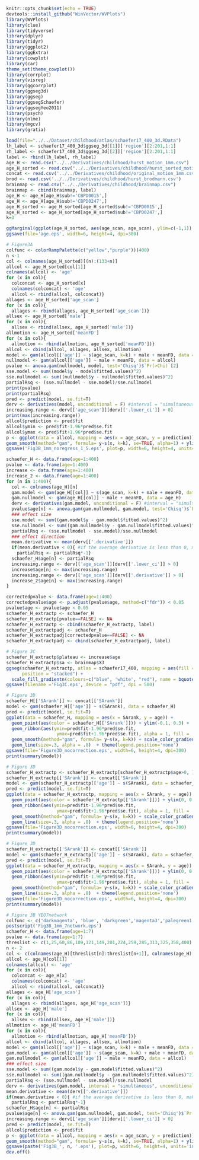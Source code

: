 ```r
knitr::opts_chunk$set(echo = TRUE)
devtools::install_github("WinVector/WVPlots")
library(WVPlots)
library(clue)
library(tidyverse)
library(dplyr)
library(tidyr)
library(ggplot2)
library(ggExtra)
library(cowplot)
library(car)
theme_set(theme_cowplot())
library(corrplot)
library(visreg)
library(ggcorrplot)
library(ggseg3d)
library(ggseg)
library(ggsegSchaefer)
library(ggsegYeo2011)
library(psych)
library(nlme)
library(mgcv)
library(gratia)

load(file="../../Dataset/childhood/atlas/schaefer17_400_3d.RData")
lh_label <- schaefer17_400_3d$ggseg_3d[[1]]['region'][2:201,1:1]
rh_label <- schaefer17_400_3d$ggseg_3d[[2]]['region'][2:201,1:1]
label <- rbind(lh_label, rh_label)
age_H <- read.csv("../../Derivatives/childhood/hurst_motion_1mm.csv")   
age_H_sorted <- read.csv("../../Derivatives/childhood/hurst_sorted_motion_1mm.csv")
concat <- read.csv('../../Derivatives/childhood/original_motion_1mm.csv')
brod <- read.csv('../../Derivatives/childhood/hurst_brodmann.csv')
brainmap <- read.csv("../../Derivatives/childhood/brainmap.csv") 
brainmap <- cbind(brainmap, label)
age_H <- age_H[age_H$sub!='CBPD0015',]
age_H <- age_H[age_H$sub!='CBPD0247',]
age_H_sorted <- age_H_sorted[age_H_sorted$sub!='CBPD0015',]
age_H_sorted <- age_H_sorted[age_H_sorted$sub!='CBPD0247',]
k=3
```

```r
ggMarginal(ggplot(age_H_sorted, aes(age_scan, age_scan), ylim=c(-1,1)) + geom_point(), type="histogram")
ggsave(file='age.eps', width=6, height=4, dpi=300)
```

```r
# Figure3A
colfunc <- colorRampPalette(c("yellow","purple"))(400)
n <-1
col <- colnames(age_H_sorted)[(n):(133+n)]
allcol <- age_H_sorted[col[1]]
colnames(allcol) <- 'age'
for (x in col){
  colconcat <- age_H_sorted[x]
  colnames(colconcat) <- 'age'
  allcol <- rbind(allcol, colconcat)}
allages <- age_H_sorted['age_scan']
for (x in col){
  allages <- rbind(allages, age_H_sorted['age_scan'])}
allsex <- age_H_sorted['male']
for (x in col){
  allsex <- rbind(allsex, age_H_sorted['male'])}
allmotion <- age_H_sorted['meanFD']
for (x in col){
  allmotion <- rbind(allmotion, age_H_sorted['meanFD'])}
allcol <- cbind(allcol, allages, allsex, allmotion)
model <- gam(allcol[['age']] ~ s(age_scan, k=k) + male + meanFD, data = allcol)
nullmodel <- gam(allcol[['age']] ~ male + meanFD, data = allcol)
pvalue <- anova.gam(nullmodel, model, test='Chisq')$`Pr(>Chi)`[2]
sse.model <- sum((model$y - model$fitted.values)^2)
sse.nullmodel <- sum((nullmodel$y - nullmodel$fitted.values)^2)
partialRsq <- (sse.nullmodel - sse.model)/sse.nullmodel
print(pvalue)
print(partialRsq)
pred <- predict(model, se.fit=T)
derv <- derivatives(model, unconditional = F) #interval = "simultaneous", 
increasing.range <- derv[['age_scan']][derv[['.lower_ci']] > 0]
print(max(increasing.range))
allcol$prediction <- pred$fit
allcol$ymin <- pred$fit-1.96*pred$se.fit
allcol$ymax <- pred$fit+1.96*pred$se.fit
p <- ggplot(data = allcol, mapping = aes(x = age_scan, y = prediction)) +
geom_smooth(method="gam", formula= y~s(x, k=k), se=TRUE, alpha=1) + ylim(1.0,1.2)
ggsave('Fig3B_1mm_noregress_1_5.eps', plot=p, width=6, height=4, units='in', dpi=300)
```

```r
schaefer_H <- data.frame(age=1:400)
pvalue <- data.frame(age=1:400)
increase <- data.frame(age=1:400)
increase_2 <- data.frame(age=1:400)
for (n in 1:400){
  col <- colnames(age_H)[n]
  gam.model <- gam(age_H[[col]] ~ s(age_scan, k=k) + male + meanFD, data = age_H)
  gam.nullmodel <- gam(age_H[[col]] ~ male + meanFD, data = age_H)
  derv <- derivatives(gam.model, unconditional = F) #interval = "simultaneous", 
  pvalue$age[n] <- anova.gam(gam.nullmodel, gam.model, test='Chisq')$`Pr(>Chi)`[2]
  ### effect size
  sse.model <- sum((gam.model$y - gam.model$fitted.values)^2)
  sse.nullmodel <- sum((gam.nullmodel$y - gam.nullmodel$fitted.values)^2)
  partialRsq <- (sse.nullmodel - sse.model)/sse.nullmodel
  ### effect direction
  mean.derivative <- mean(derv[['.derivative']])
  if(mean.derivative < 0){ #if the average derivative is less than 0, make the effect size estimate negative
    partialRsq <- partialRsq*-1}
  schaefer_H$age[n] <- partialRsq
  increasing.range <- derv[['age_scan']][derv[['.lower_ci']] > 0]
  increase$age[n] <- max(increasing.range)
  increasing.range <- derv[['age_scan']][derv[['.derivative']] > 0]
  increase_2$age[n] <- max(increasing.range)
}
```

```r
correctedpvalue <- data.frame(age=1:400)
correctedpvalue$age <- p.adjust(pvalue$age, method=c("fdr")) < 0.05
pvalue$age <- pvalue$age < 0.05
schaefer_H_extractp <- schaefer_H
schaefer_H_extractp[pvalue==FALSE] <- NA
schaefer_H_extractp <- cbind(schaefer_H_extractp, label)
schaefer_H_extractpadj <- schaefer_H
schaefer_H_extractpadj[correctedpvalue==FALSE] <- NA
schaefer_H_extractpadj <- cbind(schaefer_H_extractpadj, label)
```

```r
# Figure 3C
schaefer_H_extractp$plateau <- increase$age
schaefer_H_extractp$sa <- brainmap$X3
ggseg(schaefer_H_extractp, atlas = schaefer17_400, mapping = aes(fill = age),
      position = "stacked") +
  scale_fill_gradientn(colours=c("blue", 'white', "red"), name = bquote(age_effect), values = scales::rescale(c(-0.5, -0.05, 0, 0.05, 0.5)), limit=c(-0.3, 0.3)) + theme_brain(text.size=16)
ggsave(filename ='Fig3C.eps', device = "pdf", dpi = 500)
```

```r
# Figure 3D
schaefer_H[['SArank']] <- concat[['SArank']]
model <- gam(schaefer_H[['age']] ~ s(SArank), data = schaefer_H)
pred <- predict(model, se.fit=T)
ggplot(data = schaefer_H, mapping = aes(x = SArank, y = age)) +
  geom_point(aes(color = schaefer_H[['SArank']])) + ylim(-0.1, 0.3) +  xlim(0, 400) +
  geom_ribbon(aes(ymin=pred$fit-1.96*pred$se.fit,
                   ymax=pred$fit+1.96*pred$se.fit), alpha = 1, fill = 'gray') +
  geom_smooth(method="gam", formula= y~s(x, k=k)) + scale_color_gradient(low='yellow', high='purple') +
  geom_line(size=.3, alpha = .8)  + theme(legend.position='none')
ggsave(file='Figure3D_nocorrection.eps', width=6, height=4, dpi=300)
print(summary(model))
```

```r
# Figure 3D
schaefer_H_extractp <- schaefer_H_extractp[schaefer_H_extractp$age>0, ]
schaefer_H_extractp[['SArank']] <- concat[['SArank']]
model <- gam(schaefer_H_extractp[['age']] ~ s(SArank), data = schaefer_H_extractp)
pred <- predict(model, se.fit=T)
ggplot(data = schaefer_H_extractp, mapping = aes(x = SArank, y = age)) +
  geom_point(aes(color = schaefer_H_extractp[['SArank']])) + ylim(0, 0.3) +  xlim(0, 400) +
  geom_ribbon(aes(ymin=pred$fit-1.96*pred$se.fit,
                   ymax=pred$fit+1.96*pred$se.fit), alpha = 1, fill = 'gray') +
  geom_smooth(method="gam", formula= y~s(x, k=k)) + scale_color_gradient(low='yellow', high='purple') +
  geom_line(size=.3, alpha = .8)  + theme(legend.position='none')
ggsave(file='Figure3D_nocorrection.eps', width=6, height=4, dpi=300)
print(summary(model))
```

```r
# Figure 3D
schaefer_H_extractp[['SArank']] <- concat[['SArank']]
model <- gam(schaefer_H_extractp[['age']] ~ s(SArank), data = schaefer_H_extractp)
pred <- predict(model, se.fit=T)
ggplot(data = schaefer_H_extractp, mapping = aes(x = SArank, y = age)) +
  geom_point(aes(color = schaefer_H_extractp[['SArank']])) + ylim(0, 0.3) +  xlim(0, 400) +
  geom_ribbon(aes(ymin=pred$fit-1.96*pred$se.fit,
                   ymax=pred$fit+1.96*pred$se.fit), alpha = 1, fill = 'gray') +
  geom_smooth(method="gam", formula= y~s(x, k=k)) + scale_color_gradient(low='yellow', high='purple') +
  geom_line(size=.3, alpha = .8)  + theme(legend.position='none')
ggsave(file='Figure3D_nocorrection.eps', width=6, height=4, dpi=300)
print(summary(model))
```

```r
# Figure 3B YEO7network
colfunc <- c('darkmagenta', 'blue', 'darkgreen','magenta3','palegreen1',  'orange','red')
postscript('Fig3B_1mm_7network.eps')
schaefer_H <- data.frame(age=1:7)
pvalue <- data.frame(age=1:7)
threslist <- c(1,25,60,86,109,121,149,201,224,259,285,313,325,358,400)
n <- 2
col <- c(colnames(age_H)[threslist[n]:threslist[n+1]], colnames(age_H)[threslist[n+7]:threslist[n+8]])
allcol <- age_H[col[1]]
colnames(allcol) <- 'age'
for (x in col){
  colconcat <- age_H[x]
  colnames(colconcat) <- 'age'
  allcol <- rbind(allcol, colconcat)}
allages <- age_H['age_scan']
for (x in col){
  allages <- rbind(allages, age_H['age_scan'])}
allsex <- age_H['male']
for (x in col){
  allsex <- rbind(allsex, age_H['male'])}
allmotion <- age_H['meanFD']
for (x in col){
  allmotion <- rbind(allmotion, age_H['meanFD'])}
allcol <- cbind(allcol, allages, allsex, allmotion)
model <- gam(allcol[['age']] ~ s(age_scan, k=k) + male + meanFD, data = allcol)
gam.model <- gam(allcol[['age']] ~ s(age_scan, k=k) + male + meanFD, data = allcol)
gam.nullmodel <- gam(allcol[['age']] ~ male + meanFD, data = allcol)
### effect size
sse.model <- sum((gam.model$y - gam.model$fitted.values)^2)
sse.nullmodel <- sum((gam.nullmodel$y - gam.nullmodel$fitted.values)^2)
partialRsq <- (sse.nullmodel - sse.model)/sse.nullmodel
derv <- derivatives(gam.model, interval = "simultaneous", unconditional = F)
mean.derivative <- mean(derv[['.derivative']])
if(mean.derivative < 0){ #if the average derivative is less than 0, make the effect size estimate negative
  partialRsq <- partialRsq*-1}
schaefer_H$age[n] <- partialRsq
pvalue$age[n] <- anova.gam(gam.nullmodel, gam.model, test='Chisq')$`Pr(>Chi)`[2]
increasing.range <- derv[['age_scan']][derv[['.lower_ci']] > 0]
pred <- predict(model, se.fit=T)
allcol$prediction <- pred$fit
p <- ggplot(data = allcol, mapping = aes(x = age_scan, y = prediction)) +
geom_smooth(method="gam", formula= y~s(x, k=k), se=TRUE, alpha=1) + ylim(0.95,1.25) + xlim(4,11)
ggsave(paste('Fig3B_', n, '.eps'), plot=p, width=6, height=4, units='in', dpi=300)
dev.off()
```
